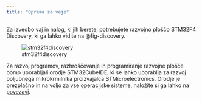 ```yaml
---
title: "Oprema za vaje"
---
```


\section*{Oprema za vaje}

Za izvedbo vaj in nalog, ki jih berete, potrebujete razvojno ploščo STM32F4 Discovery, ki ga lahko vidite na @fig-discovery.

![stm32f4discovery](img/stm32f4discovery.jpg){#fig-discovery}

Za razvoj programov, razhroščevanje in programiranje razvojne plošče bomo uporabljali orodje STM32CubeIDE, ki se lahko uporablja za razvoj poljubnega mikrokrmilnika proizvajalca STMicroelectronics. Orodje je brezplačno in na voljo za vse operacijske sisteme, naložite si ga lahko na [povezavi](https://www.st.com/en/development-tools/stm32cubeide.html).